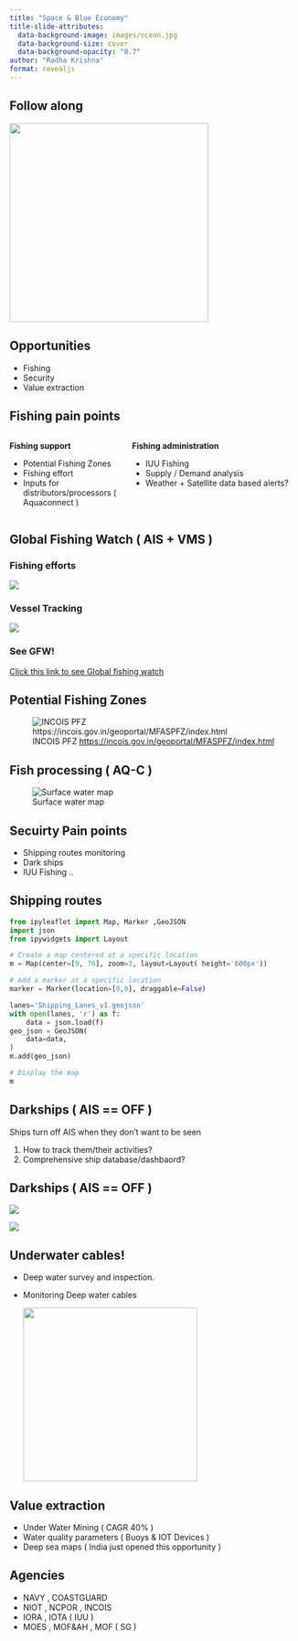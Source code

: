 ```yaml
---
title: "Space & Blue Economy"
title-slide-attributes:
  data-background-image: images/ocean.jpg
  data-background-size: cover
  data-background-opacity: "0.7"
author: "Radha Krishna"
format: revealjs
---
```


## Follow along {background-color="skyblue"}

![](images/bluecon.png){fig-alt="background-color=skyblue" width="348"}

## Opportunities {background-color="skyblue"}

-   Fishing
-   Security
-   Value extraction

## Fishing pain points {background-color="skyblue"}

::: columns
::: {.column width="40%"}
**Fishing support**

-   Potential Fishing Zones
-   Fishing effort
-   Inputs for distributors/processors ( Aquaconnect )
:::

::: {.column width="60%"}
**Fishing administration**

-   IUU Fishing
-   Supply / Demand analysis
-   Weather + Satellite data based alerts?
:::
:::

## Global Fishing Watch ( AIS + VMS ) {background-color="skyblue"}

::: panel-tabset
### Fishing efforts

![](images/Screenshot%20from%202024-02-21%2013-50-40.png)

### Vessel Tracking

![](images/Screenshot%20from%202024-02-21%2013-50-51.png)

### See GFW!

[Click this link to see Global fishing watch](https://globalfishingwatch.org/map/index?start=2024-01-24T00%3A00%3A00.000Z&end=2024-02-18T00%3A00%3A00.000Z&latitude=11.097832699432004&longitude=81.03192309978272&zoom=5.658995521998617)
:::

## Potential Fishing Zones {background-color="skyblue"}

![INCOIS PFZ <https://incois.gov.in/geoportal/MFASPFZ/index.html>](images/Screenshot%20from%202024-02-21%2014-12-28.png)

## Fish processing ( AQ-C ) {background-color="skyblue"}

![Surface water map](images/Screenshot%20from%202024-02-21%2014-15-45.png)

## Secuirty Pain points {background-color="skyblue"}

-   Shipping routes monitoring
-   Dark ships
-   IUU Fishing ..

## Shipping routes {background-color="skyblue"}

```python
from ipyleaflet import Map, Marker ,GeoJSON 
import json 
from ipywidgets import Layout

# Create a map centered at a specific location
m = Map(center=[9, 76], zoom=3, layout=Layout( height='600px'))

# Add a marker at a specific location
marker = Marker(location=[0,0], draggable=False)

lanes='Shipping_Lanes_v1.geojson'
with open(lanes, 'r') as f:
    data = json.load(f)
geo_json = GeoJSON(
    data=data,
)
m.add(geo_json)

# Display the map
m
```

## Darkships ( AIS == OFF ) {.scrollable background-color="skyblue"}

Ships turn off AIS when they don't want to be seen

1)  How to track them/their activities?
2)  Comprehensive ship database/dashbaord?

## Darkships ( AIS == OFF ) {.scrollable background-color="skyblue"}

![](images/paste-2.png)

![](images/paste-3.png)

## Underwater cables! {.scrollable background-color="skyblue"}

-   Deep water survey and inspection.

-   Monitoring Deep water cables

    ![](images/paste-4.png){width="304"}

## Value extraction {.scrollable background-color="skyblue"}

-   Under Water Mining ( CAGR 40% )
-   Water quality parameters ( Buoys & IOT Devices )
-   Deep sea maps ( India just opened this opportunity )

## Agencies {.scrollable background-color="skyblue"}

-   NAVY , COASTGUARD
-   NIOT , NCPOR , INCOIS
-   IORA , IOTA ( IUU )
-   MOES , MOF&AH , MOF ( SG )